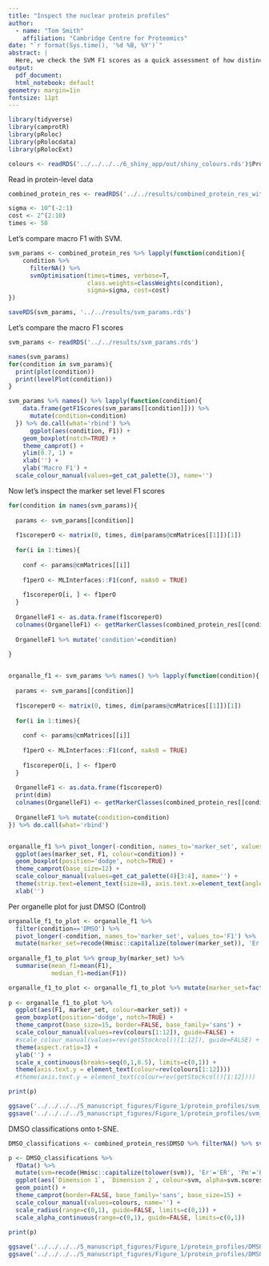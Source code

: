 ```yaml
---
title: "Inspect the nuclear protein profiles"
author:
  - name: "Tom Smith"
    affiliation: "Cambridge Centre for Proteomics"
date: "`r format(Sys.time(), '%d %B, %Y')`"
abstract: | 
  Here, we check the SVM F1 scores as a quick assessment of how distinct the marker sets are
output:
  pdf_document:
  html_notebook: default
geometry: margin=1in
fontsize: 11pt
---
```


```r
library(tidyverse)
library(camprotR)
library(pRoloc)
library(pRolocdata)
library(pRolocExt)
```
```r
colours <- readRDS('../../../../6_shiny_app/out/shiny_colours.rds')$Protein %>% unname()
```

Read in protein-level data
```r
combined_protein_res <- readRDS('../../results/combined_protein_res_with_tsne.rds')
```


```r
sigma <- 10^(-2:1)
cost <- 2^(2:10)
times <- 50
```

Let's compare macro F1 with SVM.

```r

svm_params <- combined_protein_res %>% lapply(function(condition){
    condition %>%
      filterNA() %>%
      svmOptimisation(times=times, verbose=T,
                      class.weights=classWeights(condition),
                      sigma=sigma, cost=cost)
})

saveRDS(svm_params, '../../results/svm_params.rds')
```



Let's compare the macro F1 scores
```r
svm_params <- readRDS('../../results/svm_params.rds')

names(svm_params)
for(condition in svm_params){
  print(plot(condition))
  print(levelPlot(condition))
}

svm_params %>% names() %>% lapply(function(condition){
    data.frame(getF1Scores(svm_params[[condition]])) %>%
      mutate(condition=condition)
  }) %>% do.call(what='rbind') %>%
      ggplot(aes(condition, F1)) +
    geom_boxplot(notch=TRUE) +
    theme_camprot() +
    ylim(0.7, 1) +
    xlab('') +
    ylab('Macro F1') +
  scale_colour_manual(values=get_cat_palette(3), name='')


```



Now let's inspect the marker set level F1 scores

```r

for(condition in names(svm_params)){
    
  params <- svm_params[[condition]]
  
  f1scoreperO <- matrix(0, times, dim(params@cmMatrices[[1]])[1])
  
  for(i in 1:times){
    
    conf <- params@cmMatrices[[i]]
    
    f1perO <- MLInterfaces::F1(conf, naAs0 = TRUE)
    
    f1scoreperO[i, ] <- f1perO
  }
  
  OrganelleF1 <- as.data.frame(f1scoreperO)
  colnames(OrganelleF1) <- getMarkerClasses(combined_protein_res[[condition]])
  
  OrganelleF1 %>% mutate('condition'=condition) 
  
}


organalle_f1 <- svm_params %>% names() %>% lapply(function(condition){
  
  params <- svm_params[[condition]]
  
  f1scoreperO <- matrix(0, times, dim(params@cmMatrices[[1]])[1])
  
  for(i in 1:times){
    
    conf <- params@cmMatrices[[i]]
    
    f1perO <- MLInterfaces::F1(conf, naAs0 = TRUE)
    
    f1scoreperO[i, ] <- f1perO
  }
  
  OrganelleF1 <- as.data.frame(f1scoreperO)
  print(dim)
  colnames(OrganelleF1) <- getMarkerClasses(combined_protein_res[[condition]])
  
  OrganelleF1 %>% mutate(condition=condition) 
}) %>% do.call(what='rbind')


organalle_f1 %>% pivot_longer(-condition, names_to='marker_set', values_to='F1') %>%
  ggplot(aes(marker_set, F1, colour=condition)) +
  geom_boxplot(position='dodge', notch=TRUE) +
  theme_camprot(base_size=12) +
  scale_colour_manual(values=get_cat_palette(4)[3:4], name='') +
  theme(strip.text=element_text(size=8), axis.text.x=element_text(angle=45, hjust=1, vjust=1), aspect.ratio=0.2) +
  xlab('')
```   
Per organelle plot for just DMSO (Control)
```r

organalle_f1_to_plot <- organalle_f1 %>%
  filter(condition=='DMSO') %>%
  pivot_longer(-condition, names_to='marker_set', values_to='F1') %>%
  mutate(marker_set=recode(Hmisc::capitalize(tolower(marker_set)), 'Er'='ER', 'Pm'='PM'))
  
organalle_f1_to_plot %>% group_by(marker_set) %>%
  summarise(mean_f1=mean(F1),
            median_f1=median(F1))

organalle_f1_to_plot <- organalle_f1_to_plot %>% mutate(marker_set=factor(marker_set, levels=rev(unique(marker_set))))
  
p <- organalle_f1_to_plot %>%
  ggplot(aes(F1, marker_set, colour=marker_set)) +
  geom_boxplot(position='dodge', notch=TRUE) +
  theme_camprot(base_size=15, border=FALSE, base_family='sans') +
  scale_colour_manual(values=rev(colours[1:12]), guide=FALSE) +
  #scale_colour_manual(values=rev(getStockcol()[1:12]), guide=FALSE) +
  theme(aspect.ratio=3) +
  ylab('') +
  scale_x_continuous(breaks=seq(0,1,0.5), limits=c(0,1)) +
  theme(axis.text.y = element_text(colour=rev(colours[1:12])))
  #theme(axis.text.y = element_text(colour=rev(getStockcol()[1:12])))

print(p)

ggsave('../../../../5_manuscript_figures/Figure_1/protein_profiles/svm_scores.png', height=2.5, width=5)
ggsave('../../../../5_manuscript_figures/Figure_1/protein_profiles/svm_scores.pdf', height=2.5, width=5)

```
DMSO classifications onto t-SNE.
```r

DMSO_classifications <- combined_protein_res$DMSO %>% filterNA() %>% svmClassification(assessRes=svm_params$DMSO)

p <- DMSO_classifications %>%
  fData() %>%
  mutate(svm=recode(Hmisc::capitalize(tolower(svm)), 'Er'='ER', 'Pm'='PM')) %>%
  ggplot(aes(`Dimension 1`, `Dimension 2`, colour=svm, alpha=svm.scores^2, size=svm.scores^2)) +
  geom_point() +
  theme_camprot(border=FALSE, base_family='sans', base_size=15) +
  scale_colour_manual(values=colours, name='') +
  scale_radius(range=c(0,1), guide=FALSE, limits=c(0,1)) +
  scale_alpha_continuous(range=c(0,1), guide=FALSE, limits=c(0,1))
  
print(p)
```





```r
ggsave('../../../../5_manuscript_figures/Figure_1/protein_profiles/DMSO_tsne_svm.png', height=3.5, width=5)
ggsave('../../../../5_manuscript_figures/Figure_1/protein_profiles/DMSO_tsne_svm.pdf', height=3.5, width=5)

```

